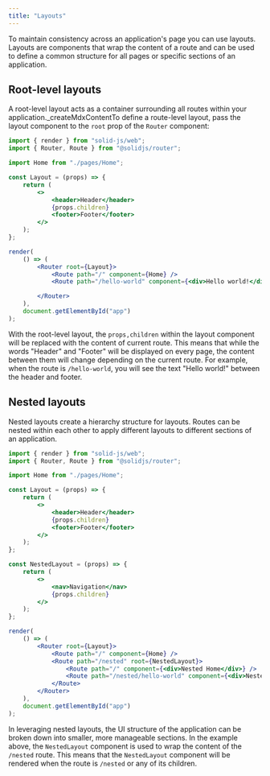 ```yaml
---
title: "Layouts"
---
```


To maintain consistency across an application's page you can use layouts. 
Layouts are components that wrap the content of a route and can be used to define a common structure for all pages or specific sections of an application.


## Root-level layouts

A root-level layout acts as a container surrounding all routes within your application._createMdxContentTo define a route-level layout, pass the layout component to the `root` prop of the `Router` component:

```jsx
import { render } from "solid-js/web";
import { Router, Route } from "@solidjs/router";

import Home from "./pages/Home";

const Layout = (props) => {
    return (
        <>
            <header>Header</header>
            {props.children}
            <footer>Footer</footer>
        </>
    );
};

render(
    () => (
        <Router root={Layout}>
            <Route path="/" component={Home} />
            <Route path="/hello-world" component={<div>Hello world!</div>} />

        </Router>
    ),
    document.getElementById("app")
);
```

With the root-level layout, the `props,children` within the layout component will be replaced with the content of current route.
This means that while the words "Header" and "Footer" will be displayed on every page, the content between them will change depending on the current route.
For example, when the route is `/hello-world`, you will see the text "Hello world!" between the header and footer.

## Nested layouts

Nested layouts create a hierarchy structure for layouts.
Routes can be nested within each other to apply different layouts to different sections of an application.

```jsx
import { render } from "solid-js/web";
import { Router, Route } from "@solidjs/router";

import Home from "./pages/Home";

const Layout = (props) => {
    return (
        <>
            <header>Header</header>
            {props.children}
            <footer>Footer</footer>
        </>
    );
};

const NestedLayout = (props) => {
    return (
        <>
            <nav>Navigation</nav>
            {props.children}
        </>
    );
};

render(
    () => (
        <Router root={Layout}>
            <Route path="/" component={Home} />
            <Route path="/nested" root={NestedLayout}>
                <Route path="/" component={<div>Nested Home</div>} />
                <Route path="/nested/hello-world" component={<div>Nested Hello world!</div>} />
            </Route>
        </Router>
    ),
    document.getElementById("app")
);
```

In leveraging nested layouts, the UI structure of the application can be broken down into smaller, more manageable sections.
In the example above, the `NestedLayout` component is used to wrap the content of the `/nested` route.
This means that the `NestedLayout` component will be rendered when the route is `/nested` or any of its children.
